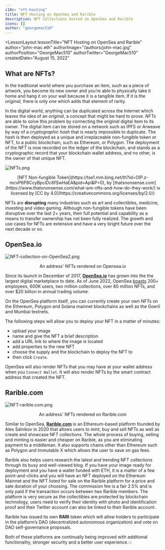 ```yaml
---
i18n: "nft-hosting"
title: NFT Hosting on OpenSea and Rarible
description: NFT Collections hosted on OpenSea and Rarible
icons: []
author: "georgemac510"
---
```



<LessonLayout
   lessonTitle="NFT Hosting on OpenSea and Rarible" 
   author="john-mac.eth"
   authorImage="/authors/john-mac.jpg"
   authorPosition="GeorgeMac510"
   authorTwitter="GeorgeMac510"
   createdDate="August 15, 2022"
>

## What are NFTs?

In the traditional world where you purchase an item, such as a piece of artwork,
you become its new owner and you’re able to physically take it home and hang it
on your wall because it is a tangible item. If it is the _original,_ there is
only _one_ which adds that element of rarity.

In the digital world, anything can be duplicated across the Internet which
leaves the idea of an _original_, a concept that might be hard to prove. _NFTs_
are able to solve this problem by connecting the _original_ digital item to its
owner. The digital item can be stored on a network such as IPFS or Arweave by
way of a _cryptographic hash_ that is nearly impossible to duplicate. The hash
is then deployed as a unique and irreplaceable non-fungible token or NFT, to a
public blockchain, such as Ethereum, or Polygon. The deployment of the NFT is
now recorded on the ledger of the blockchain, and stands as a cryptographic
record that your blockchain wallet address, and no other, is the owner of that
unique NFT.

![NFTs.png](/assets/lessons/nft-hosting/NFTs.png)

<center>
  [NFT Non-fungible
  Token](https://tse1.mm.bing.net/th?id=OIP.z-mcvP6P8CcyBpciDc6fSwHaEA&pid=Api&P=0), by
  [thatsnonsense.com](https://www.thatsnonsense.com/what-are-nfts-and-how-do-they-work/) is licensed
  by [CC by 4.0](https://creativecommons.org/licenses/by/2.0/)
</center>

NFTs are **disrupting** many industries such as art and collectibles, medicine,
investing and video gaming. Although non-fungible tokens have been disruptive
over the last 2+ years, their full potential and capability as a means to
transfer ownership has not been fully realized. The growth and use cases for
NFTs are extensive and have a very bright future over the next decade or so.

## OpenSea.io

![NFT-collection-on-OpenSea2.png](/assets/lessons/nft-hosting/NFT-collection-on-OpenSea2.png)

<center>An address' NFTs rendered on Opensea.io</center>

Since its launch in December of 2017, [**OpenSea.io**](https://opensea.io/) has
grown into the the largest digital marketplace to date. As of June 2022, OpenSea
[boasts](https://history-computer.com/opensea-history/) 200+ employees, 600K
users, two million collections, over 80 million NFTs, and over $20 billion in
annual trading volume.

On the OpenSea platform itself, you can currently create your own NFTs on the
Ethereum, Polygon and Solana mainnet blockchains as well as the Goerli and
Mumbai testnets.

The following steps will allow you to deploy your NFT in a matter of minutes:

- upload your image
- name and give the NFT a brief description
- add a URL link to where the image is located
- add properties to the new NFT
- choose the supply and the blockchain to deploy the NFT to
- then click `Create`.

OpenSea will also render NFTs that you may have at your wallet address when you
`Connect Wallet`. It will also render NFTs by the smart contract address that
created the NFT.

## Rarible.com

![NFT-rarible.com.png](/assets/lessons/nft-hosting/rarible.com.png)

<center>An address' NFTs rendered on Rarible.com</center>

Similar to OpenSea, [**Rarible.com**](https://rarible.com/) is an Ethereum-based
platform founded by Alex Salnikov in 2020 that allows users to mint, buy and
sell NFTs as well as create and showcase NFT collections. The whole process of
buying, selling and minting is easier and cheaper on Rarible, as you are
eliminating payment to a middleman. It also supports chains other than Ethereum
such as Polygon and Immutable X which allows the user to save on gas fees.

Rarible also helps users research the latest and trending NFT collections
through its busy and well-viewed blog. If you have your image ready for
deployment and you have a wallet funded with ETH, it is a matter of a few
point-and-clicks and you will have an NFT deployed on the Ethereum Mainnet and
the NFT listed for sale on the Rarible platform for a price and sale duration of
your choosing. The commission fee is a fair 2.5% and is only paid if the
transaction occurs between two Rarible members. The platform is very secure as
the collectibles are protected by blockchain technology, users need to verify
their identity with photo and identification proof and their Twitter account can
also be linked to their Rarible account.

Rarible has issued its own **RARI** token which will allow holders to
participate in the platform’s DAO (decentralized autonomous organization) and
vote on DAO self-governance proposals.

Both of these platforms are continually being improved with additional
functionality, stronger security and a better user experience.💥

</LessonLayout>
